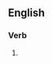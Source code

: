 {{also|circulâtes}}

==English==

===Verb===
{{head|en|verb form}}

# {{en-third-person singular of|circulate}}